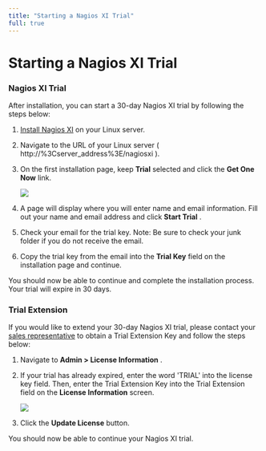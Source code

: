 ---
title: "Starting a Nagios XI Trial"
full: true
---

# Starting a Nagios XI Trial

### Nagios XI Trial

After installation, you can start a 30-day Nagios XI trial by following the steps below:

1.  [Install Nagios XI](https://assets.nagios.com/downloads/nagiosxi/docs/Installing-Nagios-XI-Manually-on-Linux.pdf) on your Linux server.

2.  Navigate to the URL of your Linux server ( http://%3Cserver_address%3E/nagiosxi ).

3.  On the first installation page, keep **Trial** selected and click the **Get One Now** link.

    ![](https://support.nagios.com/kb/assets/Screenshots/trial1.PNG)

4.  A page will display where you will enter name and email information. Fill out your name and email address and click **Start Trial** .

5.  Check your email for the trial key. Note: Be sure to check your junk folder if you do not receive the email.

6.  Copy the trial key from the email into the **Trial Key** field on the installation page and continue.

You should now be able to continue and complete the installation process. Your trial will expire in 30 days.

### Trial Extension

If you would like to extend your 30-day Nagios XI trial, please contact your [sales representative](mailto:sales@nagios.com) to obtain a Trial Extension Key and follow the steps below:

1.  Navigate to **Admin \> License Information** .

2.  If your trial has already expired, enter the word 'TRIAL' into the license key field. Then, enter the Trial Extension Key into the Trial Extension field on the **License Information** screen.

    ![](https://support.nagios.com/kb/assets/Screenshots/extension2.PNG)

3.  Click the **Update License** button.

You should now be able to continue your Nagios XI trial.